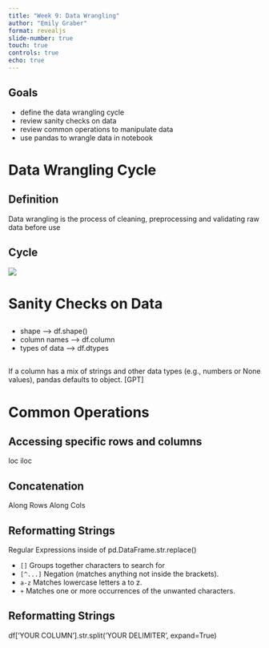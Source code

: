 ```yaml
---
title: "Week 9: Data Wrangling"
author: "Emily Graber"
format: revealjs
slide-number: true
touch: true
controls: true
echo: true
---
```


## Goals

- define the data wrangling cycle
- review sanity checks on data
- review common operations to manipulate data
- use pandas to wrangle data in notebook


# Data Wrangling Cycle

## Definition

Data wrangling is the process of cleaning, preprocessing and validating raw data before use

## Cycle

![](https://cdn.prod.website-files.com/6064b31ff49a2d31e0493af1/66f3caad055f0798273a7f4f_664deb56e0bafd02151740eb_T-Qh9BoT4c2Drnwsm3A6EU9lVejrOecvUm8zz7w3ax-XZUh9qJ2DNYv9m-ScnOOlzL6X9D3CUjJXakkys61p9-C15trG5jWTjdF8RJ5OMr3lgMHwfmCjU6cURlh51UC_ge8sqcFgxMXVEity0499RL0.png)

# Sanity Checks on Data

##

- shape --> df.shape()
- column names --> df.column
- types of data --> df.dtypes

## 

If a column has a mix of strings and other data types (e.g., numbers or None values), pandas defaults to object. [GPT]

# Common Operations

## Accessing specific rows and columns

loc 
iloc

## Concatenation

Along Rows
Along Cols


## Reformatting Strings 

Regular Expressions inside of pd.DataFrame.str.replace()

- `[]` Groups together characters to search for
- `[^...]` Negation (matches anything not inside the brackets).
- `a-z` Matches lowercase letters a to z.
- `+` Matches one or more occurrences of the unwanted characters.

## Reformatting Strings

df['YOUR COLUMN'].str.split('YOUR DELIMITER', expand=True)